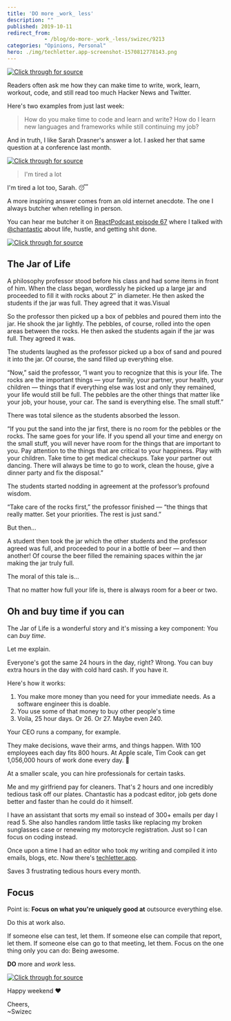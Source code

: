 ```yaml
---
title: 'DO more _work_ less'
description: ""
published: 2019-10-11
redirect_from: 
            - /blog/do-more-_work_-less/swizec/9213
categories: "Opinions, Personal"
hero: ./img/techletter.app-screenshot-1570812778143.png
---
```

[![Click through for source](./img/techletter.app-screenshot-1570812778143.png)](https://www.instagram.com/swizec/p/BjTbTegl3pM/)

Readers often ask me how they can make time to write, work, learn, workout, code, and still read too much Hacker News and Twitter.

Here&#x27;s two examples from just last week:

> How do you make time to code and learn and write? How do I learn new languages and frameworks while still continuing my job?

And in truth, I like Sarah Drasner&#x27;s answer a lot. I asked her that same question at a conference last month.

[![Click through for source](./img/techletter.app-screenshot-1570812778815.png)](https://twitter.com/Swizec/status/1172603915801522176)

> I&#x27;m tired a lot

I&#x27;m tired a lot too, Sarah. 😴

A more inspiring answer comes from an old internet anecdote. The one I always butcher when retelling in person.

You can hear me butcher it on [ReactPodcast episode 67](https://reactpodcast.com/67) where I talked with [@chantastic](https://twitter.com/chantastic) about life, hustle, and getting shit done.

[![Click through for source](./img/techletter.app-screenshot-1570812778432.png)](https://twitter.com/chantastic/status/1182318718446997504)

## The Jar of Life

A philosophy professor stood before his class and had some items in front of him. When the class began, wordlessly he picked up a large jar and proceeded to fill it with rocks about 2″ in diameter. He then asked the students if the jar was full. They agreed that it was.Visual

So the professor then picked up a box of pebbles and poured them into the jar. He shook the jar lightly. The pebbles, of course, rolled into the open areas between the rocks. He then asked the students again if the jar was full. They agreed it was.

The students laughed as the professor picked up a box of sand and poured it into the jar. Of course, the sand filled up everything else.

“Now,” said the professor, “I want you to recognize that this is your life. The rocks are the important things — your family, your partner, your health, your children — things that if everything else was lost and only they remained, your life would still be full. The pebbles are the other things that matter like your job, your house, your car. The sand is everything else. The small stuff.”

There was total silence as the students absorbed the lesson.

“If you put the sand into the jar first, there is no room for the pebbles or the rocks. The same goes for your life. If you spend all your time and energy on the small stuff, you will never have room for the things that are important to you. Pay attention to the things that are critical to your happiness. Play with your children. Take time to get medical checkups. Take your partner out dancing. There will always be time to go to work, clean the house, give a dinner party and fix the disposal.”

The students started nodding in agreement at the professor’s profound wisdom.

“Take care of the rocks first,” the professor finished — “the things that really matter. Set your priorities. The rest is just sand.”

But then…

A student then took the jar which the other students and the professor agreed was full, and proceeded to pour in a bottle of beer — and then another! Of course the beer filled the remaining spaces within the jar making the jar truly full.

The moral of this tale is…

That no matter how full your life is, there is always room for a beer or two.

## Oh and buy time if you can

The Jar of Life is a wonderful story and it&#x27;s missing a key component: You can _buy time_.

Let me explain.

Everyone&#x27;s got the same 24 hours in the day, right? Wrong. You can buy extra hours in the day with cold hard cash. If you have it.

Here&#x27;s how it works:

1. You make more money than you need for your immediate needs. As a software engineer this is doable.
2. You use some of that money to buy other people&#x27;s time
3. Voila, 25 hour days. Or 26. Or 27. Maybe even 240.

Your CEO runs a company, for example.

They make decisions, wave their arms, and things happen. With 100 employees each day fits 800 hours. At Apple scale, Tim Cook can get 1,056,000 hours of work done every day. 🤯

At a smaller scale, you can hire professionals for certain tasks.

Me and my girlfriend pay for cleaners. That&#x27;s 2 hours and one incredibly tedious task off our plates. Chantastic has a podcast editor, job gets done better and faster than he could do it himself.

I have an assistant that sorts my email so instead of 300+ emails per day I read 5. She also handles random little tasks like replacing my broken sunglasses case or renewing my motorcycle registration. Just so I can focus on coding instead.

Once upon a time I had an editor who took my writing and compiled it into emails, blogs, etc. Now there&#x27;s [techletter.app](https://techletter.app).

Saves 3 frustrating tedious hours every month.

## Focus

Point is: **Focus on what you&#x27;re uniquely good at** outsource everything else.

Do this at work also.

If someone else can test, let them. If someone else can compile that report, let them. If someone else can go to that meeting, let them. Focus on the one thing only you can do: Being awesome.

**DO** more and _work_ less.

[![Click through for source](./img/techletter.app-screenshot-1570812780373.png)](https://www.instagram.com/swizec/p/BjTbTegl3pM/)

Happy weekend ❤️

Cheers,  
~Swizec
